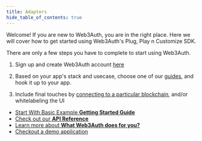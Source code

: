 ```yaml
---
title: Adapters
hide_table_of_contents: true
---
```



Welcome! If you are new to Web3Auth, you are in the right place. Here we will cover how to get started using Web3Auth's Plug, Play n Customize SDK.

There are only a few steps you have to complete to start using Web3Auth.

1. Sign up and create Web3Auth account [here](https://dashboard.web3auth.io/)

2. Based on your app's stack and usecase, choose one of our [guides](/guides), and hook it up to your app.

3. Include final touches by [connecting to a particular blockchain](/guides#blockchains), and/or whitelabeling the UI

- [Start With Basic Example **Getting Started Guide**](guides/web3auth-getting-started)
- [Check out our **API Reference**](api-reference/modal)
- [Learn more about **What Web3Auth does for you?**](what-is-web3auth)
- [Checkout a demo application](/usecases)
